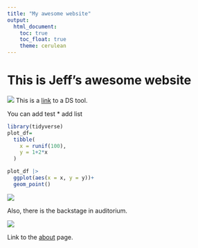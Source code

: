 ```yaml
---
title: "My awesome website"
output: 
  html_document:
    toc: true
    toc_float: true
    theme: cerulean
---
```


# This is Jeff's awesome website

![](https://media.giphy.com/media/drXGoW1iudhKw/giphy.gif)
This is a [link](https://www.google.com/) to a DS tool.

You can add test
  * add list

```r
library(tidyverse)
plot_df= 
  tibble(
    x = runif(100),
    y = 1+2*x
  )

plot_df |>
  ggplot(aes(x = x, y = y))+
  geom_point()
```
![](images/pepp.png)

Also, there is the backstage in auditorium.

![](images/backstage.jep)

Link to the [about](about.html) page. 


